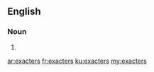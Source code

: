 ==English==

===Noun===
{{head|en|plural}}

# {{plural of|exacter|lang=en|nocat=1}}

[[ar:exacters]]
[[fr:exacters]]
[[ku:exacters]]
[[my:exacters]]